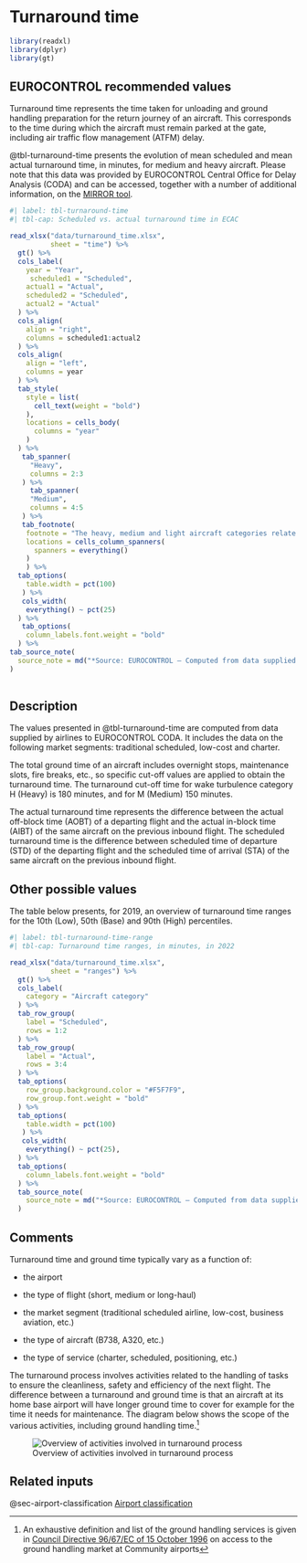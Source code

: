 # Turnaround time {#sec-turnaround-time}

```r
library(readxl)
library(dplyr)
library(gt)
```


## EUROCONTROL recommended values

Turnaround time represents the time taken for unloading and ground handling 
preparation for the return journey of an aircraft. This corresponds to the time 
during which the aircraft must remain parked at the gate, including air traffic 
flow management (ATFM) delay.

@tbl-turnaround-time presents the evolution of mean scheduled and mean actual 
turnaround time, in minutes, for medium and heavy aircraft. Please note that this
data was provided by EUROCONTROL Central Office for Delay Analysis (CODA) and 
can be accessed, together with a number of additional information, on the [MIRROR tool](https://www.eurocontrol.int/tool/mirror).

```r
#| label: tbl-turnaround-time
#| tbl-cap: Scheduled vs. actual turnaround time in ECAC

read_xlsx("data/turnaround_time.xlsx",
          sheet = "time") %>% 
  gt() %>% 
  cols_label(
    year = "Year",
     scheduled1 = "Scheduled",
    actual1 = "Actual",
    scheduled2 = "Scheduled",
    actual2 = "Actual"
  ) %>% 
  cols_align(
    align = "right",
    columns = scheduled1:actual2
  ) %>% 
  cols_align(
    align = "left",
    columns = year
  ) %>% 
  tab_style(
    style = list(
      cell_text(weight = "bold")
    ),
    locations = cells_body(
      columns = "year"
    )
  ) %>% 
   tab_spanner(
     "Heavy",
     columns = 2:3
   ) %>%
     tab_spanner(
     "Medium",
     columns = 4:5
   ) %>% 
   tab_footnote(
    footnote = "The heavy, medium and light aircraft categories relate to ICAO wake vortex categories based on the maximum certificated take-off mass: Heavy aircraft types of 136 000 kg (300 000 lb) or more; Medium aircraft types less than 136 000 kg (300 000 lb) and more than 7 000 kg (15 500 lb); Light aircraft types of 7 000 kg (15 500 lb) or less",
    locations = cells_column_spanners(
      spanners = everything()
    )
    ) %>% 
  tab_options(
    table.width = pct(100)
   ) %>% 
   cols_width(
    everything() ~ pct(25)
  ) %>% 
   tab_options(
    column_labels.font.weight = "bold"
  ) %>% 
tab_source_note(
  source_note = md("*Source: EUROCONTROL – Computed from data supplied by the airline members to CODA*")
)
  
```

## Description

The values presented in @tbl-turnaround-time are computed from data supplied by airlines to EUROCONTROL 
CODA. It includes the data on the following market segments: traditional scheduled, 
low-cost and charter.

The total ground time of an aircraft includes overnight stops, maintenance slots,
fire breaks, etc., so specific cut-off values are applied to obtain the turnaround
time. The turnaround cut-off time for wake turbulence category H (Heavy) is 180
minutes, and for M (Medium) 150 minutes.

The actual turnaround time represents the difference between the actual off-block
time (AOBT) of a departing flight and the actual in-block time (AIBT) of the same
aircraft on the previous inbound flight. The scheduled turnaround time is the 
difference between scheduled time of departure (STD) of the departing flight and 
the scheduled time of arrival (STA) of the same aircraft on the previous inbound flight.

## Other possible values

The table below presents, for 2019, an overview of turnaround time ranges for the
10th (Low), 50th (Base) and 90th (High) percentiles.

```r
#| label: tbl-turnaround-time-range
#| tbl-cap: Turnaround time ranges, in minutes, in 2022

read_xlsx("data/turnaround_time.xlsx",
          sheet = "ranges") %>% 
  gt() %>% 
  cols_label(
    category = "Aircraft category"
  ) %>% 
  tab_row_group(
    label = "Scheduled",
    rows = 1:2
  ) %>% 
  tab_row_group(
    label = "Actual",
    rows = 3:4
  ) %>%
  tab_options(
    row_group.background.color = "#F5F7F9",
    row_group.font.weight = "bold"
  ) %>% 
  tab_options(
    table.width = pct(100)
   ) %>% 
   cols_width(
    everything() ~ pct(25),
  ) %>% 
  tab_options(
    column_labels.font.weight = "bold"
  ) %>% 
  tab_source_note(
    source_note = md("*Source: EUROCONTROL – Computed from data supplied by the airline members to CODA*")
  )
```

## Comments

Turnaround time and ground time typically vary as a function of:

* the airport

* the type of flight (short, medium or long-haul)

* the market segment (traditional scheduled airline, low-cost, business aviation, etc.)

* the type of aircraft (B738, A320, etc.)

* the type of service (charter, scheduled, positioning, etc.)

The turnaround process involves activities related to the handling of tasks to 
ensure the cleanliness, safety and efficiency of the next flight. The difference 
between a turnaround and ground time is that an aircraft at its home base airport
will have longer ground time to cover for example for the time it needs for
maintenance. The diagram below shows the scope of the various activities, 
including ground handling time.^[An exhaustive definition and list of the ground handling services is given in [Council Directive 96/67/EC of 15 October 1996](http://eur-lex.europa.eu/legal-content/EN/ALL/?uri=CELEX%3A31996L0067) on access to the ground handling market at Community airports] 

![Overview of activities involved in turnaround process](figures/turnaround_activities.svg){#fig-turnaround-activities}

## Related inputs

@sec-airport-classification [Airport classification](#sec-airport-classification)
